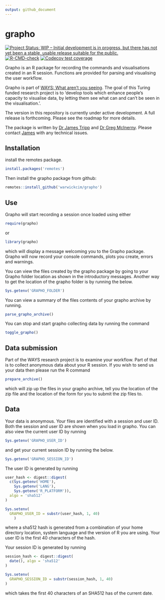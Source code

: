 ```yaml
---
output: github_document
---
```


<!-- README.md is generated from README.Rmd. Please edit that file -->
# grapho

<!-- badges: start -->
[![Project Status: WIP – Initial development is in progress, but there has not yet been a stable, usable release suitable for the public.](https://www.repostatus.org/badges/latest/wip.svg)](https://www.repostatus.org/#wip)
[![R-CMD-check](https://github.com/WarwickCIM/grapho/workflows/R-CMD-check/badge.svg)](https://github.com/WarwickCIM/grapho/actions)
[![Codecov test coverage](https://codecov.io/gh/WarwickCIM/grapho/branch/master/graph/badge.svg)](https://codecov.io/gh/WarwickCIM/grapho?branch=master)
<!-- badges: end -->

Grapho is an R package for recording the commands and visualisations created in an R session. Functions are provided for parsing and visualising the user workflow.

Grapho is part of [WAYS: What aren't you seeing](https://www.turing.ac.uk/research/research-projects/ways-what-arent-you-seeing). The goal of this Turing funded research project is to 'develop tools which enhance people’s capacity to visualise data, by letting them see what can and can’t be seen in the visualisation.'.

The version in this repository is currently under active development. A full 
release is forthcoming. Please see the roadmap for more details.

The package is written by [Dr James Tripp](https://http://warwick.ac.uk/jamestripp) and [Dr Greg McInerny](https://warwick.ac.uk/fac/cross_fac/cim/people/greg-mcinerny/). Please contact [James](mailto:james.tripp@warwick.ac.uk) with any technical issues.

## Installation

install the remotes package.

```r
install.packages('remotes')
```

Then install the grapho package from github:

```r
remotes::install_github('warwickcim/grapho')
```

## Use

Grapho will start recording a session once loaded using either

```r
require(grapho)
```

or

```r
library(grapho)
```

which will display a message welcoming you to the Grapho package. Grapho will 
now record your console commands, plots you create, errors and warnings.

You can view the files created by the grapho package by going to your Grapho 
folder location as shown in the introductory messages. Another way to get the 
location of the grapho folder is by running the below.

```r
Sys.getenv('GRAPHO_FOLDER')
```

You can view a summary of the files contents of your grapho archive by running.

```r
parse_grapho_archive()
```

You can stop and start grapho collecting data by running the command

```r
toggle_grapho()
```

## Data submission

Part of the WAYS research project is to examine your workflow. Part of that is 
to collect anonymous data about your R session. If you wish to send us your 
data then please run the R command

```r
prepare_archive()
```

which will zip up the files in your grapho archive, tell you the location of 
the zip file and the location of the form for you to submit the zip files to.

## Data

Your data is anonymous. Your files are identified with a session and user ID. 
Both the session and user ID are shown when you load in grapho. You can also 
view the current user ID by running

```r
Sys.getenv('GRAPHO_USER_ID')
```

and get your current session ID by running the below.

```r
Sys.getenv('GRAPHO_SESSION_ID')
```

The user ID is generated by running

```r
user_hash <- digest::digest(
  c(Sys.getenv('HOME'),
    Sys.getenv('LANG'),
    Sys.getenv('R_PLATFORM')),
  algo = 'sha512'
)

Sys.setenv(
  GRAPHO_USER_ID = substr(user_hash, 1, 40)
    )
```

where a sha512 hash is generated from a combination of your home directory 
location, system language and the version of R you are using. Your user ID is 
the first 40 characters of the hash.

Your session ID is generated by running 

```r
session_hash <- digest::digest(
  date(), algo = 'sha512'
)

Sys.setenv(
  GRAPHO_SESSION_ID = substr(session_hash, 1, 40)
)
```

which takes the first 40 characters of an SHA512 has of the current date.
